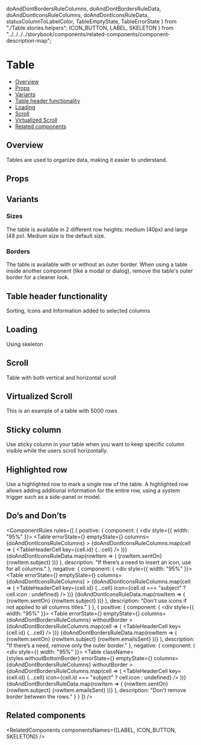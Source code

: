   doAndDontBordersRuleColumns,
  doAndDontBordersRuleData,
  doAndDontIconsRuleColumns,
  doAndDontIconsRuleData,
  statusColumnToLabelColor,
  TableEmptyState,
  TableErrorState
} from "./Table.stories.helpers";
  ICON_BUTTON,
  LABEL,
  SKELETON
} from "../../../../storybook/components/related-components/component-description-map";

<Meta of={TableStories} />

# Table

- [Overview](#overview)
- [Props](#props)
- [Variants](#variants)
- [Table header functionality](#table-header-functionality)
- [Loading](#loading)
- [Scroll](#scroll)
- [Virtualized Scroll](#virtualized-scroll)
- [Related components](#related-components)

## Overview

Tables are used to organize data, making it easier to understand.

<Canvas of={TableStories.Overview} />

## Props

<PropsTable />

## Variants

### Sizes

The table is available in 2 different row heights: medium (40px) and large (48 px). Medium size is the default size.

<Canvas of={TableStories.Sizes} />

### Borders

The table is available with or without an outer border. When using a table inside another component (like a modal or dialog), remove the table's outer border for a cleaner look.

<Canvas of={TableStories.Borders} />

## Table header functionality

Sorting, Icons and Information added to selected columns

<Canvas of={TableStories.TableHeaderFunctionality} />

## Loading

Using skeleton

<Canvas of={TableStories.Loading} />

## Scroll

Table with both vertical and horizontal scroll

<Canvas of={TableStories.Scroll} />

## Virtualized Scroll

This is an example of a table with 5000 rows

<Canvas of={TableStories.VirtualizedScroll} />

## Sticky column

Use sticky column in your table when you want to keep specific column visible while the users scroll horizontally.

<Canvas of={TableStories.StickyColumn} />

## Highlighted row

Use a highlighted row to mark a single row of the table.
A highlighted row allows adding additional information for the entire row, using a system trigger such as a side-panel or model.

<Canvas of={TableStories.HighlightedRow} />

## Do’s and Don’ts

<ComponentRules
  rules={[
    {
      positive: {
        component: (
          <div style={{ width: "95%" }}>
            <Table
              errorState={<TableErrorState />}
              emptyState={<TableEmptyState />}
              columns={doAndDontIconsRuleColumns}
            >
              <TableHeader>
                {doAndDontIconsRuleColumns.map(cell => (
                  <TableHeaderCell key={cell.id} {...cell} />
                ))}
              </TableHeader>
              <TableBody>
                {doAndDontIconsRuleData.map(rowItem => (
                  <TableRow key={rowItem.id}>
                    <TableCell>{rowItem.sentOn}</TableCell>
                    <TableCell>{rowItem.subject}</TableCell>
                    <TableCell>
                      <Label
                        text={rowItem.status}
                        color={statusColumnToLabelColor[rowItem.status]}
                        isAnimationDisabled
                      />
                    </TableCell>
                  </TableRow>
                ))}
              </TableBody>
            </Table>
          </div>
        ),
        description: "If there’s a need to insert an icon, use for all columns."
      },
      negative: {
        component: (
          <div style={{ width: "95%" }}>
            <Table
              errorState={<TableErrorState />}
              emptyState={<TableEmptyState />}
              columns={doAndDontIconsRuleColumns}
            >
              <TableHeader>
                {doAndDontIconsRuleColumns.map(cell => (
                  <TableHeaderCell key={cell.id} {...cell} icon={cell.id === "subject" ? cell.icon : undefined} />
                ))}
              </TableHeader>
              <TableBody>
                {doAndDontIconsRuleData.map(rowItem => (
                  <TableRow key={rowItem.id}>
                    <TableCell>{rowItem.sentOn}</TableCell>
                    <TableCell>{rowItem.subject}</TableCell>
                    <TableCell>
                      <Label
                        text={rowItem.status}
                        color={statusColumnToLabelColor[rowItem.status]}
                        isAnimationDisabled
                      />
                    </TableCell>
                  </TableRow>
                ))}
              </TableBody>
            </Table>
          </div>
        ),
        description: "Don't use icons if not applied to all columns titles."
      }
    },
    {
      positive: {
        component: (
          <div style={{ width: "95%" }}>
            <Table
              errorState={<TableErrorState />}
              emptyState={<TableEmptyState />}
              columns={doAndDontBordersRuleColumns}
              withoutBorder
            >
              <TableHeader>
                {doAndDontBordersRuleColumns.map(cell => (
                  <TableHeaderCell key={cell.id} {...cell} />
                ))}
              </TableHeader>
              <TableBody>
                {doAndDontBordersRuleData.map(rowItem => (
                  <TableRow key={rowItem.id}>
                    <TableCell>{rowItem.sentOn}</TableCell>
                    <TableCell>{rowItem.subject}</TableCell>
                    <TableCell>{rowItem.emailsSent}</TableCell>
                  </TableRow>
                ))}
              </TableBody>
            </Table>
          </div>
        ),
        description: "If there’s a need, remove only the outer border."
      },
      negative: {
        component: (
          <div style={{ width: "95%" }}>
            <Table
              className={styles.withoutBottomBorder}
              errorState={<TableErrorState />}
              emptyState={<TableEmptyState />}
              columns={doAndDontBordersRuleColumns}
              withoutBorder
            >
              <TableHeader>
                {doAndDontBordersRuleColumns.map(cell => (
                  <TableHeaderCell key={cell.id} {...cell} icon={cell.id === "subject" ? cell.icon : undefined} />
                ))}
              </TableHeader>
              <TableBody>
                {doAndDontBordersRuleData.map(rowItem => (
                  <TableRow key={rowItem.id}>
                    <TableCell>{rowItem.sentOn}</TableCell>
                    <TableCell>{rowItem.subject}</TableCell>
                    <TableCell>{rowItem.emailsSent}</TableCell>
                  </TableRow>
                ))}
              </TableBody>
            </Table>
          </div>
        ),
        description: "Don't remove border between the rows."
      }
    }
  ]}
/>

## Related components

<RelatedComponents componentsNames={[LABEL, ICON_BUTTON, SKELETON]} />
